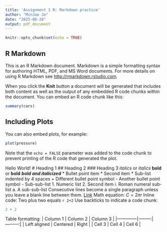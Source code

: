 ```yaml
---
title: 'Assignment 1 R: Markdown practice'
author: "MinJae Jo"
date: "2025-08-28"
output: pdf_document
---
```


```r
knitr::opts_chunk$set(echo = TRUE)
```

## R Markdown

This is an R Markdown document. Markdown is a simple formatting syntax for authoring HTML, PDF, and MS Word documents. For more details on using R Markdown see <http://rmarkdown.rstudio.com>.

When you click the **Knit** button a document will be generated that includes both content as well as the output of any embedded R code chunks within the document. You can embed an R code chunk like this:

```r
summary(cars)
```

## Including Plots

You can also embed plots, for example:

```r
plot(pressure)
```

Note that the `echo = FALSE` parameter was added to the code chunk to prevent printing of the R code that generated the plot.









Hello World!
# Heading 1
## Heading 2
### Heading 3
*italics* or _italics_
**bold** or __bold__
***bold and italicized***
* Bullet point item
* Second item
* Sub-list indented by 4 spaces
+ Different bullet point symbol
- Another bullet point symbol
- Sub-sub-list
1. Numeric list
2. Second item
i. Roman numeral sub-list
a. A sub-sub-list
Consecutive
lines
become a single paragraph
unless you leave a blank line
between them.
[Link](https://www.google.com)
Math equation: $C = 2 \pi r$
Inline code: Two plus two equals `r 2+2`
Use backticks to indicate a code chunk:
```r
2 + 2
```
Table formatting:
| Column 1 | Column 2 | Column 3 |
|--------------|:--------:|---------:|
| Left aligned | Centered | Right |
| Cell 3 | Cell 4 | Cell 6 |